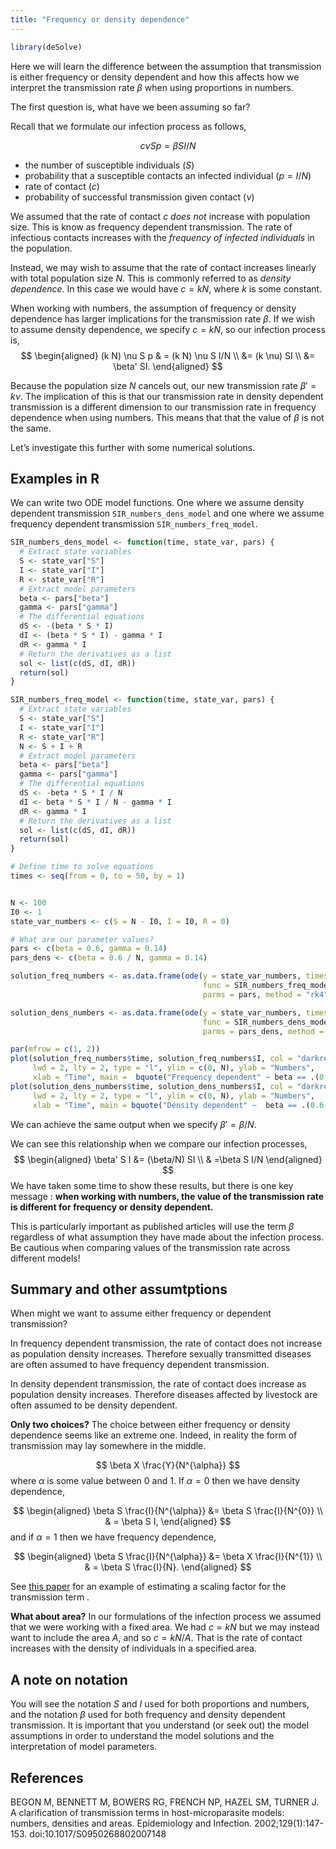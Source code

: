```yaml
---
title: "Frequency or density dependence"
---
```


```r
library(deSolve)
```

Here we will learn the difference between the assumption that transmission is either frequency or density dependent and how this affects how we interpret the transmission rate $\beta$ when using proportions in numbers.

The first question is, what have we been assuming so far? 

Recall that we formulate our infection process as follows,

$$ c \nu S p = \beta S I/N $$ 

+ the number of susceptible individuals ($S$)
+ probability that a susceptible contacts an infected individual ($p = I/N$)
+ rate of contact ($c$)
+ probability of successful transmission given contact ($\nu$)

We assumed that the rate of contact $c$ *does not* increase with population size. This is know as frequency dependent transmission. The rate of infectious contacts increases with the *frequency of infected individuals* in the population. 

Instead, we may wish to assume that the rate of contact increases linearly with total population size $N$. This is commonly referred to as *density dependence*. In this case we would have  $c = k N$, where $k$ is some constant.

When working with numbers, the assumption of frequency or density dependence has larger implications for the transmission rate $\beta$. If we wish to assume density dependence, we specify  $c = k N$, so our infection process is,
$$
\begin{aligned}
 (k N) \nu S p & = (k N) \nu S I/N  \\
  &=  (k \nu) SI \\
 &=  \beta' SI.
\end{aligned}
$$

Because the population size $N$ cancels out, our new transmission rate $\beta' = k \nu$. The implication of this is that our transmission rate in density dependent transmission is a different dimension to our transmission rate in frequency dependence when using numbers. This means that that the value of $\beta$ is not the same.

Let's investigate this further with some numerical solutions. 

## Examples in R

We can write two ODE model functions. One where we assume density dependent transmission `SIR_numbers_dens_model` and one where we assume frequency dependent transmission `SIR_numbers_freq_model`.

```r
SIR_numbers_dens_model <- function(time, state_var, pars) {
  # Extract state variables
  S <- state_var["S"]
  I <- state_var["I"]
  R <- state_var["R"]
  # Extract model parameters
  beta <- pars["beta"]
  gamma <- pars["gamma"]
  # The differential equations
  dS <- -(beta * S * I)
  dI <- (beta * S * I) - gamma * I
  dR <- gamma * I
  # Return the derivatives as a list
  sol <- list(c(dS, dI, dR))
  return(sol)
}

SIR_numbers_freq_model <- function(time, state_var, pars) {
  # Extract state variables
  S <- state_var["S"]
  I <- state_var["I"]
  R <- state_var["R"]
  N <- S + I + R
  # Extract model parameters
  beta <- pars["beta"]
  gamma <- pars["gamma"]
  # The differential equations
  dS <- -beta * S * I / N
  dI <- beta * S * I / N - gamma * I
  dR <- gamma * I
  # Return the derivatives as a list
  sol <- list(c(dS, dI, dR))
  return(sol)
}

# Define time to solve equations
times <- seq(from = 0, to = 50, by = 1)


N <- 100
I0 <- 1
state_var_numbers <- c(S = N - I0, I = I0, R = 0)

# What are our parameter values?
pars <- c(beta = 0.6, gamma = 0.14)
pars_dens <- c(beta = 0.6 / N, gamma = 0.14)

solution_freq_numbers <- as.data.frame(ode(y = state_var_numbers, times = times,
                                           func = SIR_numbers_freq_model,
                                           parms = pars, method = "rk4"))

solution_dens_numbers <- as.data.frame(ode(y = state_var_numbers, times = times,
                                           func = SIR_numbers_dens_model,
                                           parms = pars_dens, method = "rk4"))

par(mfrow = c(1, 2))
plot(solution_freq_numbers$time, solution_freq_numbers$I, col = "darkred",
     lwd = 2, lty = 2, type = "l", ylim = c(0, N), ylab = "Numbers",
     xlab = "Time", main =  bquote("Frequency dependent" ~ beta == .(0.6)))
plot(solution_dens_numbers$time, solution_dens_numbers$I, col = "darkred",
     lwd = 2, lty = 2, type = "l", ylim = c(0, N), ylab = "Numbers",
     xlab = "Time", main = bquote("Density dependent" ~  beta == .(0.6 / N)))
```

We can achieve the same output when we specify $\beta' = \beta/N$. 

We can see this relationship when we compare our infection processes, 
$$
\begin{aligned}
\beta' S I &= (\beta/N) SI \\
& =\beta S I/N
\end{aligned}
$$
We have taken some time to show these results, but there is one key message : **when working with numbers, the value of the transmission rate is different for frequency or density dependent.**

This is particularly important as published articles will use the term $\beta$ regardless of what assumption they have made about the infection process. Be cautious when comparing values of the transmission rate across different models!

## Summary and other assumtptions 

When might we want to assume either frequency or dependent transmission? 

In frequency dependent transmission, the rate of contact does not increase as population density increases. Therefore sexually transmitted diseases are often assumed to have frequency dependent transmission. 

In density dependent transmission, the rate of contact does increase as population density increases. Therefore diseases affected by livestock are often assumed to be density dependent. 


**Only two choices?**  The choice between either frequency or density dependence seems like an extreme one. Indeed, in reality the form of transmission may lay somewhere in the middle. 

$$ \beta X \frac{Y}{N^{\alpha}} $$ where $\alpha$ is some value between 0 and 1. If $\alpha = 0$ then we have density dependence,

$$
\begin{aligned}
\beta S \frac{I}{N^{\alpha}} &= \beta S \frac{I}{N^{0}} \\
& =  \beta S I,
\end{aligned}
$$
and if $\alpha = 1$ then we have frequency dependence,

$$
\begin{aligned}
\beta S \frac{I}{N^{\alpha}} &= \beta X \frac{I}{N^{1}} \\
& =  \beta S \frac{I}{N}.
\end{aligned}
$$

See [this paper](https://doi.org/10.1073/pnas.0809145106) for an example of estimating a scaling factor for the transmission term .

**What about area?**
In our formulations of the infection process we assumed that we were working with a fixed area. We had $c = k N$ but we may instead want to include the area $A$, and so $c = k N /A$. That is the rate of contact increases with the density of individuals in a specified area. 


::: {.callout-tip appearance="simple"}

## A note on notation

You will see the notation $S$ and $I$ used for both proportions and numbers, and the notation $\beta$ used for both frequency and density dependent transmission. It is important that you understand (or seek out) the model assumptions in order to understand the model solutions and the interpretation of model parameters.

 
:::


## References

BEGON M, BENNETT M, BOWERS RG, FRENCH NP, HAZEL SM, TURNER J. A clarification of transmission terms in host-microparasite models: numbers, densities and areas. Epidemiology and Infection. 2002;129(1):147-153. doi:10.1017/S0950268802007148
